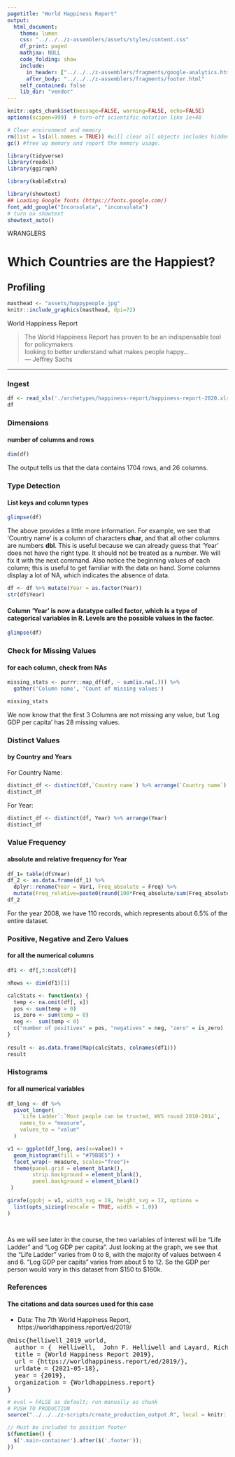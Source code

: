 ```yaml
---
pagetitle: "World Happiness Report"
output: 
  html_document:
    theme: lumen
    css: "../../../z-assemblers/assets/styles/content.css"
    df_print: paged
    mathjax: NULL
    code_folding: show
    include:
      in_header: ["../../../z-assemblers/fragments/google-analytics.html", "../../../z-assemblers/fragments/header.html"]
      after_body: "../../../z-assemblers/fragments/footer.html"
    self_contained: false
    lib_dir: "vendor"
---
```



```r

knitr::opts_chunk$set(message=FALSE, warning=FALSE, echo=FALSE)
options(scipen=999)  # turn-off scientific notation like 1e+48

# Clear environment and memory
rm(list = ls(all.names = TRUE)) #will clear all objects includes hidden objects.
gc() #free up memory and report the memory usage.

library(tidyverse)
library(readxl)
library(ggiraph)

library(kableExtra)

library(showtext)
## Loading Google fonts (https://fonts.google.com/)
font_add_google("Inconsolata", "inconsolata")
# turn on showtext
showtext_auto()

```

<div class="activity">
WRANGLERS  
</div>

# Which Countries are the Happiest?
## Profiling

```r

masthead <- "assets/happypeople.jpg"
knitr::include_graphics(masthead, dpi=72)

```

<div class="figure-text">World Happiness Report</div>

> The World Happiness Report has proven to be an indispensable tool for policymakers \
looking to better understand what makes people happy...\
--- Jeffrey Sachs

***

### Ingest

```r

df <- read_xls('./archetypes/happiness-report/happiness-report-2020.xls')
df
```

### Dimensions
#### number of columns and rows

```r

dim(df)

```

The output tells us that the data contains 1704 rows, and 26 columns.


### Type Detection
#### List keys and column types

```r
glimpse(df)

```

The above provides a little more information. For example, we see that 'Country name' is a column of characters __char__, and that all other columns are numbers __dbl__. This is useful because we can already guess that 'Year' does not have the right type. It should not be treated as a number. We will fix it with the next command. Also notice the beginning values of each column; this is useful to get familiar with the data on hand. Some columns display a lot of NA, which indicates the absence of data.

```r

df <- df %>% mutate(Year = as.factor(Year))
str(df$Year)

```

#### Column 'Year' is now a datatype called factor, which is a type of categorical variables in R. Levels are the possible values in the factor.


```r

glimpse(df)

```

### Check for Missing Values
#### for each column, check from NAs

```r

missing_stats <- purrr::map_df(df, ~ sum(is.na(.))) %>%
  gather('Column name', 'Count of missing values')

missing_stats

```

We now know that the first 3 Columns are not missing any value, but 'Log GDP per capita' has 28 missing values.

### Distinct Values
#### by Country and Years

For Country Name:

```r

distinct_df <- distinct(df,`Country name`) %>% arrange(`Country name`)
distinct_df

```


For Year:


```r
distinct_df <- distinct(df, Year) %>% arrange(Year)
distinct_df
```


### Value Frequency
#### absolute and relative frequency for Year

```r

df_1= table(df$Year)
df_2 <- as.data.frame(df_1) %>% 
  dplyr::rename(Year = Var1, Freq_absolute = Freq) %>% 
  mutate(Freq_relative=paste0(round(100*Freq_absolute/sum(Freq_absolute),digits=2),"%"))
df_2

```


For the year 2008, we have 110 records, which represents about 6.5% of the entire dataset.

### Positive, Negative and Zero Values
#### for all the numerical columns

```r

df1 <- df[,3:ncol(df)]

nRows <- dim(df1)[1]

calcStats <- function(x) {
  temp <- na.omit(df[, x])
  pos <- sum(temp > 0)
  is_zero <- sum(temp = 0)
  neg <-  sum(temp < 0)
  c("number of positives" = pos, "negatives" = neg, "zero" = is_zero)
}
  
result <- as.data.frame(Map(calcStats, colnames(df1)))
result

```



### Histograms
#### for all numerical variables

```r

df_long <- df %>%
  pivot_longer(
    `Life Ladder`:`Most people can be trusted, WVS round 2010-2014`,
    names_to = "measure",
    values_to = "value"
  )

v1 <- ggplot(df_long, aes(x=value)) +
  geom_histogram(fill = "#79B8E5") +
  facet_wrap(~ measure, scales="free")+
  theme(panel.grid = element_blank(), 
        strip.background = element_blank(),
        panel.background = element_blank()
 ) 

girafe(ggobj = v1, width_svg = 19, height_svg = 12, options =
  list(opts_sizing(rescale = TRUE, width = 1.0))
)

 
```


As we will see later in the course, the two variables of interest will be "Life Ladder" and "Log GDP per capita". Just looking at the graph, we see that the "Life Ladder" varies from 0 to 8, with the majority of values between 4 and 6. "Log GDP per capita" varies from about 5 to 12. So the GDP per person would vary in this dataset from $150 to $160k.


### References
#### The citations and data sources used for this case

* Data: The 7th World Happiness Report, https://worldhappiness.report/ed/2019/

<pre>
@misc{helliwell_2019_world,
  author = {  Helliwell,  John F. Helliwell and Layard, Richard  and Sachs, Jeffrey D. },
  title = {World Happiness Report 2019},
  url = {https://worldhappiness.report/ed/2019/},
  urldate = {2021-05-18},
  year = {2019},
  organization = {Worldhappiness.report}
}
</pre>



```r

# eval = FALSE as default; run manually as chunk
# PUSH TO PRODUCTION
source("../../../z-scripts/create_production_output.R", local = knitr::knit_global())

```


```js

// Must be included to position footer
$(function() {
  $('.main-container').after($('.footer'));
})

```

